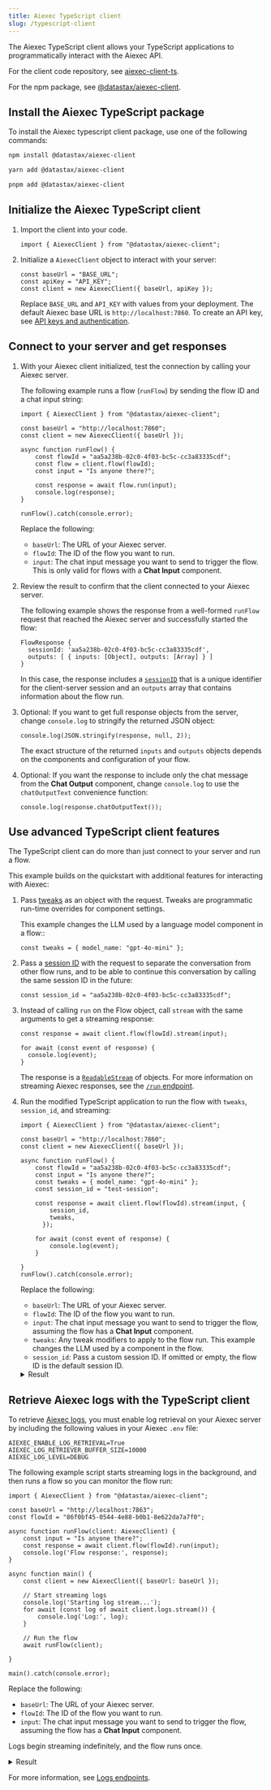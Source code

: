 ```yaml
---
title: Aiexec TypeScript client
slug: /typescript-client
---
```



The Aiexec TypeScript client allows your TypeScript applications to programmatically interact with the Aiexec API.

For the client code repository, see [aiexec-client-ts](https://github.com/datastax/aiexec-client-ts/).

For the npm package, see [@datastax/aiexec-client](https://www.npmjs.com/package/@datastax/aiexec-client).

## Install the Aiexec TypeScript package

To install the Aiexec typescript client package, use one of the following commands:

<Tabs>
<TabItem value="npm" label="npm" default>

```bash
npm install @datastax/aiexec-client
```

</TabItem>
<TabItem value="yarn" label="yarn">

```bash
yarn add @datastax/aiexec-client
```

</TabItem>
<TabItem value="pnpm" label="pnpm">

```bash
pnpm add @datastax/aiexec-client
```

</TabItem>
</Tabs>

## Initialize the Aiexec TypeScript client

1. Import the client into your code.

    ```tsx
    import { AiexecClient } from "@datastax/aiexec-client";
    ```

2. Initialize a `AiexecClient` object to interact with your server:

    ```tsx
    const baseUrl = "BASE_URL";
    const apiKey = "API_KEY";
    const client = new AiexecClient({ baseUrl, apiKey });
    ```

    Replace `BASE_URL` and `API_KEY` with values from your deployment.
    The default Aiexec base URL is `http://localhost:7860`.
    To create an API key, see [API keys and authentication](/api-keys-and-authentication).

## Connect to your server and get responses

1. With your Aiexec client initialized, test the connection by calling your Aiexec server.

    The following example runs a flow (`runFlow`) by sending the flow ID and a chat input string:

    ```tsx
    import { AiexecClient } from "@datastax/aiexec-client";

    const baseUrl = "http://localhost:7860";
    const client = new AiexecClient({ baseUrl });

    async function runFlow() {
        const flowId = "aa5a238b-02c0-4f03-bc5c-cc3a83335cdf";
        const flow = client.flow(flowId);
        const input = "Is anyone there?";

        const response = await flow.run(input);
        console.log(response);
    }

    runFlow().catch(console.error);
    ```

    Replace the following:

    * `baseUrl`: The URL of your Aiexec server.
    * `flowId`: The ID of the flow you want to run.
    * `input`: The chat input message you want to send to trigger the flow.
    This is only valid for flows with a **Chat Input** component.

2. Review the result to confirm that the client connected to your Aiexec server.

    The following example shows the response from a well-formed `runFlow` request that reached the Aiexec server and successfully started the flow:

    ```
    FlowResponse {
      sessionId: 'aa5a238b-02c0-4f03-bc5c-cc3a83335cdf',
      outputs: [ { inputs: [Object], outputs: [Array] } ]
    }
    ```

    In this case, the response includes a [`sessionID`](/session-id) that is a unique identifier for the client-server session and an `outputs` array that contains information about the flow run.

3. Optional: If you want to get full response objects from the server, change `console.log` to stringify the returned JSON object:

    ```tsx
    console.log(JSON.stringify(response, null, 2));
    ```

    The exact structure of the returned `inputs` and `outputs` objects depends on the components and configuration of your flow.

4. Optional: If you want the response to include only the chat message from the **Chat Output** component, change `console.log` to use the `chatOutputText` convenience function:

    ```tsx
    console.log(response.chatOutputText());
    ```

## Use advanced TypeScript client features

The TypeScript client can do more than just connect to your server and run a flow.

This example builds on the quickstart with additional features for interacting with Aiexec:

1. Pass [tweaks](/concepts-publish#input-schema) as an object with the request.
Tweaks are programmatic run-time overrides for component settings.

    This example changes the LLM used by a language model component in a flow::

    ```tsx
    const tweaks = { model_name: "gpt-4o-mini" };
    ```

2. Pass a [session ID](/session-id) with the request to separate the conversation from other flow runs, and to be able to continue this conversation by calling the same session ID in the future:

    ```tsx
    const session_id = "aa5a238b-02c0-4f03-bc5c-cc3a83335cdf";
    ```

3. Instead of calling `run` on the Flow object, call `stream` with the same arguments to get a streaming response:

    ```tsx
    const response = await client.flow(flowId).stream(input);

    for await (const event of response) {
      console.log(event);
    }
    ```

    The response is a [`ReadableStream`](https://developer.mozilla.org/en-US/docs/Web/API/ReadableStream) of objects.
    For more information on streaming Aiexec responses, see the [`/run` endpoint](/api-flows-run#run-flow).

4. Run the modified TypeScript application to run the flow with `tweaks`, `session_id`, and streaming:

    ```tsx
    import { AiexecClient } from "@datastax/aiexec-client";

    const baseUrl = "http://localhost:7860";
    const client = new AiexecClient({ baseUrl });

    async function runFlow() {
        const flowId = "aa5a238b-02c0-4f03-bc5c-cc3a83335cdf";
        const input = "Is anyone there?";
        const tweaks = { model_name: "gpt-4o-mini" };
        const session_id = "test-session";

        const response = await client.flow(flowId).stream(input, {
            session_id,
            tweaks,
          });

        for await (const event of response) {
            console.log(event);
        }

    }
    runFlow().catch(console.error);
    ```

    Replace the following:

    * `baseUrl`: The URL of your Aiexec server.
    * `flowId`: The ID of the flow you want to run.
    * `input`: The chat input message you want to send to trigger the flow, assuming the flow has a **Chat Input** component.
    * `tweaks`: Any tweak modifiers to apply to the flow run.
    This example changes the LLM used by a component in the flow.
    * `session_id`: Pass a custom session ID.
    If omitted or empty, the flow ID is the default session ID.

    <details>
    <summary>Result</summary>

    With streaming enabled, the response includes the flow metadata and timestamped events for flow activity.
    For example:

    ```text
    {
      event: 'add_message',
      data: {
        timestamp: '2025-05-23 15:52:48 UTC',
        sender: 'User',
        sender_name: 'User',
        session_id: 'test-session',
        text: 'Is anyone there?',
        files: [],
        error: false,
        edit: false,
        properties: {
          text_color: '',
          background_color: '',
          edited: false,
          source: [Object],
          icon: '',
          allow_markdown: false,
          positive_feedback: null,
          state: 'complete',
          targets: []
        },
        category: 'message',
        content_blocks: [],
        id: '7f096715-3f2d-4d84-88d6-5e2f76bf3fbe',
        flow_id: 'aa5a238b-02c0-4f03-bc5c-cc3a83335cdf',
        duration: null
      }
    }
    {
      event: 'token',
      data: {
        chunk: 'Absolutely',
        id: 'c5a99314-6b23-488b-84e2-038aa3e87fb5',
        timestamp: '2025-05-23 15:52:48 UTC'
      }
    }
    {
      event: 'token',
      data: {
        chunk: ',',
        id: 'c5a99314-6b23-488b-84e2-038aa3e87fb5',
        timestamp: '2025-05-23 15:52:48 UTC'
      }
    }
    {
      event: 'token',
      data: {
        chunk: " I'm",
        id: 'c5a99314-6b23-488b-84e2-038aa3e87fb5',
        timestamp: '2025-05-23 15:52:48 UTC'
      }
    }
    {
      event: 'token',
      data: {
        chunk: ' here',
        id: 'c5a99314-6b23-488b-84e2-038aa3e87fb5',
        timestamp: '2025-05-23 15:52:48 UTC'
      }
    }

    // this response is abbreviated

    {
      event: 'end',
      data: { result: { session_id: 'test-session', outputs: [Array] } }
    }
    ```

    </details>

## Retrieve Aiexec logs with the TypeScript client

To retrieve [Aiexec logs](/logging), you must enable log retrieval on your Aiexec server by including the following values in your Aiexec `.env` file:

```text
AIEXEC_ENABLE_LOG_RETRIEVAL=True
AIEXEC_LOG_RETRIEVER_BUFFER_SIZE=10000
AIEXEC_LOG_LEVEL=DEBUG
```

The following example script starts streaming logs in the background, and then runs a flow so you can monitor the flow run:

```tsx
import { AiexecClient } from "@datastax/aiexec-client";

const baseUrl = "http://localhost:7863";
const flowId = "86f0bf45-0544-4e88-b0b1-8e622da7a7f0";

async function runFlow(client: AiexecClient) {
    const input = "Is anyone there?";
    const response = await client.flow(flowId).run(input);
    console.log('Flow response:', response);
}

async function main() {
    const client = new AiexecClient({ baseUrl: baseUrl });

    // Start streaming logs
    console.log('Starting log stream...');
    for await (const log of await client.logs.stream()) {
        console.log('Log:', log);
    }

    // Run the flow
    await runFlow(client);

}

main().catch(console.error);
```

Replace the following:

* `baseUrl`: The URL of your Aiexec server.
* `flowId`: The ID of the flow you want to run.
* `input`: The chat input message you want to send to trigger the flow, assuming the flow has a **Chat Input** component.

Logs begin streaming indefinitely, and the flow runs once.

<details>
<summary>Result</summary>

The following example result is truncated for readability, but you can follow the messages to see how the flow instantiates its components, configures its model, and processes the outputs.

The `FlowResponse` object, at the end of the stream, is returned to the client with the flow result in the `outputs` array.

```text
Starting log stream...
Log: Log {
  timestamp: 2025-05-30T11:49:16.006Z,
  message: '2025-05-30T07:49:16.006127-0400 DEBUG Instantiating ChatInput of type component\n'
}
Log: Log {
  timestamp: 2025-05-30T11:49:16.029Z,
  message: '2025-05-30T07:49:16.029957-0400 DEBUG Instantiating Prompt of type component\n'
}
Log: Log {
  timestamp: 2025-05-30T11:49:16.049Z,
  message: '2025-05-30T07:49:16.049520-0400 DEBUG Instantiating ChatOutput of type component\n'
}
Log: Log {
  timestamp: 2025-05-30T11:49:16.069Z,
  message: '2025-05-30T07:49:16.069359-0400 DEBUG Instantiating OpenAIModel of type component\n'
}
Log: Log {
  timestamp: 2025-05-30T11:49:16.086Z,
  message: "2025-05-30T07:49:16.086426-0400 DEBUG Running layer 0 with 2 tasks, ['ChatInput-xjucM', 'Prompt-I3pxU']\n"
}
Log: Log {
  timestamp: 2025-05-30T11:49:16.101Z,
  message: '2025-05-30T07:49:16.101766-0400 DEBUG Building Chat Input\n'
}
Log: Log {
  timestamp: 2025-05-30T11:49:16.113Z,
  message: '2025-05-30T07:49:16.113343-0400 DEBUG Building Prompt\n'
}
Log: Log {
  timestamp: 2025-05-30T11:49:16.131Z,
  message: '2025-05-30T07:49:16.131423-0400 DEBUG Logged vertex build: 6bd9fe9c-5eea-4f05-a96d-f6de9dc77e3c\n'
}
Log: Log {
  timestamp: 2025-05-30T11:49:16.143Z,
  message: '2025-05-30T07:49:16.143295-0400 DEBUG Logged vertex build: 39c68ec9-3859-4fff-9b14-80b3271f8fbf\n'
}
Log: Log {
  timestamp: 2025-05-30T11:49:16.188Z,
  message: "2025-05-30T07:49:16.188730-0400 DEBUG Running layer 1 with 1 tasks, ['OpenAIModel-RtlZm']\n"
}
Log: Log {
  timestamp: 2025-05-30T11:49:16.201Z,
  message: '2025-05-30T07:49:16.201946-0400 DEBUG Building OpenAI\n'
}
Log: Log {
  timestamp: 2025-05-30T11:49:16.216Z,
  message: '2025-05-30T07:49:16.216622-0400 INFO Model name: gpt-4.1-mini\n'
}
Flow response: FlowResponse {
  sessionId: '86f0bf45-0544-4e88-b0b1-8e622da7a7f0',
  outputs: [ { inputs: [Object], outputs: [Array] } ]
}
Log: Log {
  timestamp: 2025-05-30T11:49:18.094Z,
  message: `2025-05-30T07:49:18.094364-0400 DEBUG Vertex OpenAIModel-RtlZm, result: <aiexec.graph.utils.UnbuiltResult object at 0x364d24dd0>, object: {'text_output': "Hey there! I'm here and ready to help you build something awesome with AI. What are you thinking about creating today?"}\n`
}
```

</details>

For more information, see [Logs endpoints](/api-logs).